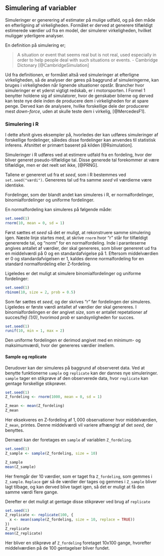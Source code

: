 ## Simulering af variabler
 
Simuleringer er generering af estimater på mulige udfald, og på den måde en efterligning af virkeligheden. Formålet er derved at generere tilfældigt estimerede værdier ud fra en model, der simulerer virkeligheden, hvilket muliggør yderligere analyser.

En definition på simulering er;

>A situation or event that seems real but is not real, used especially in order to help people deal with such situations or events. - Cambridge Dictonary [@CambridgeSimulation]

Ud fra definitionen, er formålet altså ved simuleringer at efterligne virkeligheden, så de analyser der gøres på baggrund af simuleringerne, kan bruges i virkeligheden når lignende situationer opstår.
Brancher hvor simuleringer er et yderst vigtigt redskab, er i motorsporten. I Formel 1 benytter holdene sig af simulatorer, hvor de genskaber bilerne og derved kan teste nye dele inden de producere dem i virkeligheden for at spare penge. Derved kan de analysere, hvilke forskellige dele der producerer mest _down-force_, uden at skulle teste dem i virkelig, [@MercedesF1].


### Simulering i R
I dette afsnit gives eksempler på, hvorledes der kan udføres simuleringer af forskellige fordelinger, således disse fordelinger kan anvendes til statistisk inferens. Afsnittet er primært baseret på kilden [@Rsimulation].

Simuleringer i R udføres ved at estimere udfald fra en fordeling, hvor der bliver generet pseudo-tilfældige tal.
Disse generede tal forekommer at være tilfældige, men er det reelt set ikke, [@PRNG].

Tallene er genereret ud fra et _seed_, som i R bestemmes ved ```set.seed("værdi")```. Genereres tal ud fra samme _seed_ vil værdierne være identiske.

Fordelinger, som der blandt andet kan simuleres i R, er normalfordelinger, binomialfordelinger og uniforme fordelinger.

En normalfordeling kan simuleres på følgende måde:
```r
set.seed(1)
rnorm(10, mean = 0, sd = 1)
```

Først sættes et _seed_ så det er muligt, at rekonstruere samme simulering igen. Næste linje startes med, at skrive ```rnorm``` hvor "r" står for tilfældigt genererede tal, og "norm" for en normalfordeling. Inde i paranteserne angives antallet af værdier, der skal genereres, som bliver genereret ud fra en middelværdi på $0$ og en standardafvigelse på $1$. Eftersom middelværdien er $0$ og standardafvigelsen er $1$, kaldes denne normalfordeling for en standard normalfordeling eller Z-fordeling.

Ligeledes er det muligt at simulere binomialfordelinger og uniforme fordelinger:
```r
set.seed(1)
rbinom(10, size = 2, prob = 0.5)
```

Som før sættes et _seed_, og der skrives "r" før fordelingen der simuleres. Ligeledes er første værdi antallet af værdier der skal genereres. I binomialfordelingen er der angivet _size_, som er antallet repetationer af succes/fejl _(1/0)_, hvorimod _prob_ er sandsynligheden for succes.

```r
set.seed(1)
runif(10, min = 1, max = 2)
```

Den uniforme fordelingen er derimod angivet med en minimum- og maksimumværdi, hvor der genereres værdier imellem.

#### Sample og replicate

Derudover kan der simuleres på baggrund af observeret data. Ved at benytte funktionerne ```sample``` og ```replicate``` kan der dannes nye simuleringer. ```sample``` tager en stikprøve af den observerede data, hvor ```replicate``` kan gentage forskellige stikprøver.
```r
set.seed(1)
Z_fordeling <- rnorm(1000, mean = 0, sd = 1)

Z_mean <- mean(Z_fordeling)
Z_mean
```
Her eksekveres en Z-fordeling af $1,000$ observationer hvor middelværdien, ```Z_mean```, printes. Denne middelværdi vil variere afhængigt af det _seed_, der benyttes.

Dernæst kan der foretages en ```sample``` af variablen ```Z_fordeling```.

```r
set.seed(1)
Z_sample <- sample(Z_fordeling, size = 10)

Z_sample
mean(Z_sample)
```
Her fremgår der $10$ værdier, som er taget fra ```Z_fordeling```, som gemmes i ```Z_sample```. ```Replace``` gør så de værdier der tages og gemmes i ```Z_sample``` bliver lagt tilbage, og kan derved blive taget igen, så det er muligt at få den samme værdi flere gange.

Derefter er det muligt at gentage disse stikprøver ved brug af ```replicate```
```r
set.seed(1)
Z_replicate <- replicate(100, {
  x <- mean(sample(Z_fordeling, size = 10, replace = TRUE))
})
Z_replicate
mean(Z_replicate)
```
Her bliver en stikprøve af ```Z_fordeling``` foretaget $10$x$100$ gange, hvorefter middelværdien på de $100$ gentagelser bliver fundet.

<!-- Det med at tage et stort antal stikprøver af nogle observationer er også kaldet bootstrapping, hvilket forklares i FIXME [REFERER TIL BOOTSTRAP] (Tror ikke det er præcis nok forklaring af bootstrapping -christian)-->
